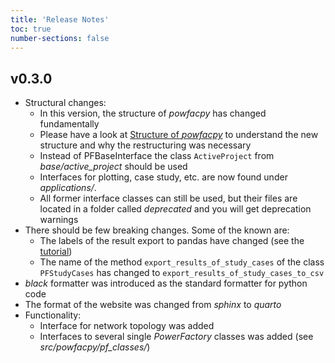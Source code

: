 ---
title: 'Release Notes'
toc: true
number-sections: false
---


## v0.3.0
- Structural changes: 
  - In this version, the structure of *powfacpy* has changed fundamentally
  - Please have a look at [Structure of *powfacpy*](../docs/structure_of_powfacpy.qmd) to understand the new structure and why the restructuring was necessary
  - Instead of PFBaseInterface the class `ActiveProject` from *base/active_project* should be used
  - Interfaces for plotting, case study, etc. are now found under *applications/*.
  - All former interface classes can still be used, but their files are located in a folder called *deprecated* and you will get  deprecation warnings
- There should be few breaking changes. Some of the known are:
  - The labels of the result export to pandas have changed (see the [tutorial](../tutorials/simulation_and_plotting.qmd))
  - The name of the method `export_results_of_study_cases` of the class `PFStudyCases` has changed to `export_results_of_study_cases_to_csv`
- *black* formatter was introduced as the standard formatter for python code
- The format of the website was changed from *sphinx* to *quarto*
- Functionality:
  - Interface for network topology was added
  - Interfaces to several single *PowerFactory* classes was added (see *src/powfacpy/pf_classes/*)

